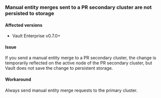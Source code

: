 ### Manual entity merges sent to a PR secondary cluster are not persisted to storage

#### Affected versions

- Vault Enterprise v0.7.0+

#### Issue
If you send a manual entity merge to a PR secondary cluster, the change is
temporarily reflected on the active node of the PR secondary cluster, but Vault
does not save the change to persistent storage. 

#### Workaround

Always send manual entity merge requests to the primary cluster.
